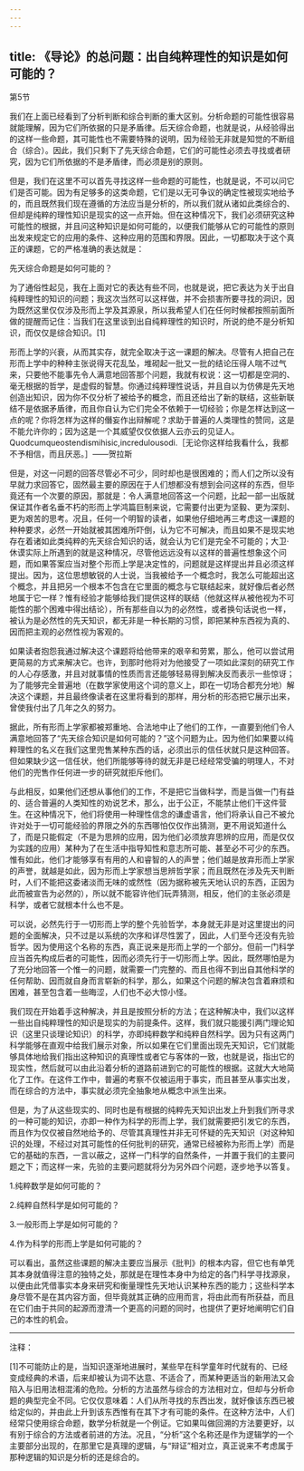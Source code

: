 ```yaml
---
---
---
```

title: 《导论》的总问题：出自纯粹理性的知识是如何可能的？
---




第5节

我们在上面已经看到了分析判断和综合判断的重大区别。分析命题的可能性很容易就能理解，因为它们所依据的只是矛盾律。后天综合命题，也就是说，从经验得出的这样一些命题，其可能性也不需要特殊的说明，因为经验无非就是知觉的不断组合（综合）。因此，我们只剩下了先天综合命题，它们的可能性必须去寻找或者研究，因为它们所依据的不是矛盾律，而必须是别的原则。

但是，我们在这里不可以首先寻找这样一些命题的可能性，也就是说，不可以问它们是否可能。因为有足够多的这类命题，它们是以无可争议的确定性被现实地给予的，而且既然我们现在遵循的方法应当是分析的，所以我们就从诸如此类综合的、但却是纯粹的理性知识是现实的这一点开始。但在这种情况下，我们必须研究这种可能性的根据，并且问这种知识是如何可能的，以便我们能够从它的可能性的原则出发来规定它的应用的条件、这种应用的范围和界限。因此，一切都取决于这个真正的课题，它的严格准确的表达就是：

先天综合命题是如何可能的？

为了通俗性起见，我在上面对它的表达有些不同，也就是说，把它表达为关于出自纯粹理性的知识的问题；我这次当然可以这样做，并不会损害所要寻找的洞识，因为既然这里仅仅涉及形而上学及其源泉，所以我希望人们在任何时候都按照前面所做的提醒而记住：当我们在这里谈到出自纯粹理性的知识时，所说的绝不是分析知识，而仅仅是综合知识。[1]

形而上学的兴衰，从而其实存，就完全取决于这一课题的解决。尽管有人把自己在形而上学中的种种主张说得天花乱坠，堆砌起一批又一批的结论压得人喘不过气来，只要他不能事先令人满意地回答那个问题，我就有权说：这一切都是空洞的、毫无根据的哲学，是虚假的智慧。你通过纯粹理性说话，并且自以为仿佛是先天地创造出知识，因为你不仅分析了被给予的概念，而且还给出了新的联结，这些新联结不是依据矛盾律，而且你自认为它们完全不依赖于一切经验；你是怎样达到这一点的呢？你将怎样为这样的僭妄作出辩解呢？求助于普遍的人类理性的赞同，这是不能允许你的；因为这是一个其威望仅仅依据人云亦云的见证人。Quodcumqueostendismihisic,incredulousodi.［无论你这样给我看什么，我都不予相信，而且厌恶。］——贺拉斯

但是，对这一问题的回答尽管必不可少，同时却也是很困难的；而人们之所以没有早就力求回答它，固然最主要的原因在于人们想都没有想到会问这样的东西，但毕竟还有一个次要的原因，那就是：令人满意地回答这一个问题，比起一部一出版就保证其作者名垂不朽的形而上学鸿篇巨制来说，它需要付出更为坚毅、更为深刻、更为艰苦的思考。况且，任何一个明智的读者，如果他仔细地再三考虑这一课题的种种要求，必然一开始就被其困难所吓倒，认为它不可解决，而且如果不是现实地存在着诸如此类纯粹的先天综合知识的话，就会认为它们是完全不可能的；大卫·休谟实际上所遇到的就是这种情况，尽管他远远没有以这样的普遍性想象这个问题，而如果答案应当对整个形而上学是决定性的，问题就是这样提出并且必须这样提出。因为，这位思想敏锐的人士说，当我被给予一个概念时，我怎么可能超出这个概念，并且把另一个根本不包含在它里面的概念与它联结起来，就好像后者必然地属于它一样？惟有经验才能够给我们提供这样的联结（他就这样从被他视为不可能性的那个困难中得出结论），所有那些自以为的必然性，或者换句话说也一样，被认为是必然性的先天知识，都无非是一种长期的习惯，即把某种东西视为真的、因而把主观的必然性视为客观的。

如果读者抱怨我通过解决这个课题将给他带来的艰辛和劳累，那么，他可以尝试用更简易的方式来解决它。也许，到那时他将对为他接受了一项如此深刻的研究工作的人心存感激，并且对就事情的性质而言还能够轻易得到解决反而表示一些惊讶；为了能够完全普遍地（在数学家使用这个词的意义上，即在一切场合都充分地）解决这个课题，并且最终像读者在这里将看到的那样，用分析的形态把它展示出来，曾使我付出了几年之久的努力。

据此，所有形而上学家都被郑重地、合法地中止了他们的工作，一直要到他们令人满意地回答了“先天综合知识是如何可能的？”这个问题为止。因为他们如果要以纯粹理性的名义在我们这里兜售某种东西的话，必须出示的信任状就只是这种回答。但如果缺少这一信任状，他们所能够等待的就无非是已经经常受骗的明理人，不对他们的兜售作任何进一步的研究就拒斥他们。

与此相反，如果他们还想从事他们的工作，不是把它当做科学，而是当做一门有益的、适合普遍的人类知性的劝说艺术，那么，出于公正，不能禁止他们干这件营生。在这种情况下，他们将使用一种理性信念的谦虚语言，他们将承认自己不被允许对处于一切可能经验的界限之外的东西哪怕仅仅作出猜测，更不用说知道什么了，而是只能假定（不是为思辨的应用，因为他们必须放弃思辨的应用，而是仅仅为实践的应用）某种为了在生活中指导知性和意志所可能、甚至必不可少的东西。惟有如此，他们才能够享有有用的人和睿智的人的声誉；他们越是放弃形而上学家的声誉，就越是如此，因为形而上学家想当思辨哲学家；而且既然在涉及先天判断时，人们不能把这委诸淡而无味的或然性（因为据称被先天地认识的东西，正因为此而被宣告为必然的），所以就不能容许他们玩弄猜测，相反，他们的主张必须是科学，或者它就根本什么也不是。

可以说，必然先行于一切形而上学的整个先验哲学，本身就无非是对这里提出的问题的全面解决，只不过是以系统的次序和详尽性罢了，因此，人们至今还没有先验哲学。因为使用这个名称的东西，真正说来是形而上学的一个部分。但前一门科学应当首先构成后者的可能性，因而必须先行于一切形而上学。因此，既然哪怕是为了充分地回答一个惟一的问题，就需要一门完整的、而且也得不到出自其他科学的任何帮助、因而就自身而言崭新的科学，那么，如果这个问题的解决包含着麻烦和困难，甚至包含着一些晦涩，人们也不必大惊小怪。

我们现在开始着手这种解决，并且是按照分析的方法；在这种解决中，我们以这样一些出自纯粹理性的知识是现实的为前提条件。这样，我们就只能援引两门理论知识（这里只谈理论知识）的科学，亦即纯粹数学和纯粹自然科学。因为只有这两门科学能够在直观中给我们展示对象，所以如果在它们里面出现先天知识，它们就能够具体地给我们指出这种知识的真理性或者它与客体的一致，也就是说，指出它的现实性，然后就可以由此沿着分析的道路前进到它的可能性的根据。这就大大地简化了工作。在这件工作中，普遍的考察不仅被运用于事实，而且甚至从事实出发，而在综合的方法中，事实就必须完全抽象地从概念中派生出来。

但是，为了从这些现实的、同时也是有根据的纯粹先天知识出发上升到我们所寻求的一种可能的知识，亦即一种作为科学的形而上学，我们就需要把引发它的东西，而且作为仅仅被自然地给予的、尽管其真理性并非无可怀疑的先天知识（对这种知识的处理，不经过对其可能性的任何批判的研究，通常已经被称为形而上学）而是它的基础的东西，一言以蔽之，这样一门科学的自然条件，一并置于我们的主要问题之下；而这样一来，先验的主要问题就将分为另外四个问题，逐步地予以答复。

1.纯粹数学是如何可能的？

2.纯粹自然科学是如何可能的？

3.一般形而上学是如何可能的？

4.作为科学的形而上学是如何可能的？

可以看出，虽然这些课题的解决主要应当展示《批判》的根本内容，但它也有单凭其本身就值得注意的独特之处，那就是在理性本身中为给定的各门科学寻找源泉，以便由此凭借事实本身来研究和衡量理性先天地认识某种东西的能力；这些科学本身尽管不是在其内容方面，但毕竟就其正确的应用而言，将由此而有所获益，而且在它们由于共同的起源而澄清一个更高的问题的同时，也提供了更好地阐明它们自己的本性的机会。



***



注释：

[1]不可能防止的是，当知识逐渐地进展时，某些早在科学童年时代就有的、已经变成经典的术语，后来却被认为词不达意、不适合了，而某种更适当的新用法又会陷入与旧用法相混淆的危险。分析的方法虽然与综合的方法相对立，但却与分析命题的典型完全不同。它仅仅意味着：人们从所寻找的东西出发，就好像该东西已被给定似的，并由此上升到该东西惟有在其下才有可能的条件。在这种方法中，人们经常只使用综合命题，数学分析就是一个例证。它如果叫做回溯的方法要更好，以有别于综合的方法或者前进的方法。况且，“分析”这个名称还是作为逻辑学的一个主要部分出现的，在那里它是真理的逻辑，与“辩证”相对立，真正说来不考虑属于那种逻辑的知识是分析的还是综合的。